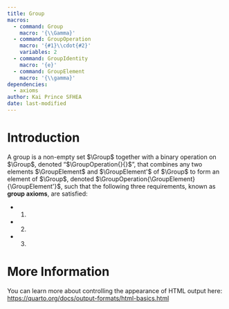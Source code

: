 ```yaml
---
title: Group
macros:
  - command: Group
    macro: '{\\Gamma}'
  - command: GroupOperation
    macro: '{#1}\\cdot{#2}'
    variables: 2
  - command: GroupIdentity
    macro: '{e}'
  - command: GroupElement
    macro: '{\\gamma}'
dependencies:
  - axioms
author: Kai Prince SFHEA
date: last-modified
---
```


# Introduction
::: {#def-group}
A group is a non-empty set $\Group$ together with a binary operation on $\Group$, denoted "$\GroupOperation{}{}$", that combines any two elements $\GroupElement$ and $\GroupElement'$ of $\Group$ to form an element of $\Group$, denoted $\GroupOperation{\GroupElement}{\GroupElement'}$, such that the following three requirements, known as **group axioms**, are satisfied:

* @def-associativity.
* @def-identity.
* @def-unique-inverse.
:::

# More Information

You can learn more about controlling the appearance of HTML output here: <https://quarto.org/docs/output-formats/html-basics.html>

